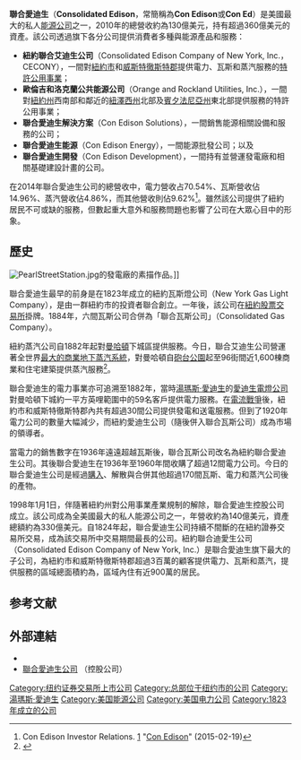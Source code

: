 {{About|在美國紐約的 '''Con Ed'''|在美國伊利諾伊州的 '''ComEd'''|聯邦愛迪生電力公司}}

{{Infobox company
| name = Consolidated Edison Company<br/>聯合愛迪生公司
| en_name = Consolidated Edison Company
| logo = [[File:ConEd_logo.svg|center]]
| type = [[上市公司|上市公司]]
| traded_as = {{unbulleted list |{{NYSE|ED}} |[[道瓊公用事業指數|道瓊公用事業指數成分股]]|[[標準普爾500指數|標準普爾500指數成分股]]}}
| foundation = {{longitem|style=line-height:1.3em |1823 as the New York Gas Light Company}}
| founder = 
| location = {{US}}[[紐約州|紐約州]][[紐約市|紐約市]]
| predecessor = [[愛迪生電燈公司|愛迪生電燈公司]]<br/>（Edison Illuminating Company）
| area_served = [[紐約都會區|紐約都會區]]
| key_people = 約翰·麥克沃伊（John McAvoy）
| industry = [[能源|能源]]
| products = 
| services = {{hlist |電力 |瓦斯 |蒸汽}}
| revenue = {{nowrap|2013年：{{increase}} 120億3500萬美元}}
| operating_income = {{nowrap|2013年：{{increase}} 22億4000萬美元}}
| assets = {{nowrap|2013年：{{increase}} 400億6000萬美元}}
| net_income = 
| num_employees = 14,653（2013年）
| divisions = | subsid = 
| homepage = {{URL|http://www.coned.com}}
}}

'''聯合愛迪生'''（'''Consolidated Edison'''，常簡稱為'''Con Edison'''或'''Con Ed'''）是美國最大的私人[[能源|能源公司]]之一，2010年的總營收約為130億美元，持有超過360億美元的資產。該公司透過旗下各分公司提供消費者多種與能源產品和服務：
*'''紐約聯合艾迪生公司'''（Consolidated Edison Company of New York, Inc.，CECONY），一間對[[紐約市|紐約市]]和[[威斯特徹斯特郡|威斯特徹斯特郡]]提供電力、瓦斯和蒸汽服務的[[公用事業委員會|特許公用事業]]；
*'''歐倫吉和洛克蘭公共能源公司'''（Orange and Rockland Utilities, Inc.），一間對[[紐約州|紐約州]]西南部和鄰近的[[紐澤西州|紐澤西州]]北部及[[賓夕法尼亞州|賓夕法尼亞州]]東北部提供服務的特許公用事業；
*'''聯合愛迪生解決方案'''（Con Edison Solutions），一間銷售能源相關設備和服務的公司；
*'''聯合愛迪生能源'''（Con Edison Energy），一間能源批發公司；以及
*'''聯合愛迪生開發'''（Con Edison Development），一間持有並營運發電廠和相關基礎建設計畫的公司。

在2014年聯合愛迪生公司的總營收中，電力營收占70.54%、瓦斯營收佔14.96%、蒸汽營收佔4.86%，而其他營收則佔9.62%<ref>Con Edison Investor Relations. [http://investor.conedison.com/phoenix.zhtml?c=61493&p=irol-newsArticle&ID=2018466] {{Wayback|url=http://investor.conedison.com/phoenix.zhtml?c=61493&p=irol-newsArticle&ID=2018466 |date=20170202010438 }} "[[Con_Edison|Con Edison]]" (2015-02-19)</ref>。雖然該公司提供了紐約居民不可或缺的服務，但數起重大意外和服務問題也影響了公司在大眾心目中的形象。

== 歷史 ==
[[File:PearlStreetStation.jpg|thumb]]的發電廠的素描作品。]]

聯合愛迪生最早的前身是在1823年成立的紐約瓦斯燈公司（New York Gas Light Company），是由一群紐約市的投資者聯合創立。一年後，該公司在[[紐約股票交易所|紐約股票交易所]]掛牌。1884年，六間瓦斯公司合併為「聯合瓦斯公司」（Consolidated Gas Company）。

紐約蒸汽公司自1882年起對[[曼哈頓|曼哈頓]]下城區提供服務。今日，聯合艾迪生公司營運著全世界[[紐約市地下蒸汽系統|最大的商業地下蒸汽系統]]，對曼哈頓自[[砲台公園|砲台公園]]起至96街間近1,600棟商業和住宅建築提供蒸汽服務<ref>{{cite web |url= http://www.districtenergy.org/archives/scripts/prodView.asp?idproduct=48 |title= 'A Tale of Two Cities – New York' – The New York City Steam System |publisher= International District Energy Association |quote= With district steam service commencing in 1882, Con Edison owns and operates the largest downtown steam system in the world, serving over 1600 buildings with steam supplied from multiple combined heat and power facilities with total capacity of 21,755 (Mlbs/hr) and 627 MW. In 1999, Con Ed completed the ten-year Steam Enhancement program investing over $200 million in system upgrades and maintenance. |accessdate= 2008-01-09 }}{{dead link|date=2018年1月 |bot=InternetArchiveBot |fix-attempted=yes }}</ref>。

聯合愛迪生的電力事業亦可追溯至1882年，當時[[湯瑪斯·愛迪生|湯瑪斯·愛迪生]]的[[愛迪生電燈公司|愛迪生電燈公司]]對曼哈頓下城約一平方英哩範圍中的59名客戶提供電力服務。在[[電流戰爭|電流戰爭]]後，紐約市和威斯特徹斯特郡內共有超過30間公司提供發電和送電服務。但到了1920年電力公司的數量大幅減少，而紐約愛迪生公司（隨後併入聯合瓦斯公司）成為市場的領導者。

當電力的銷售數字在1936年遠遠超越瓦斯後，聯合瓦斯公司改名為紐約聯合愛迪生公司。其後聯合愛迪生在1936年至1960年間收購了超過12間電力公司。今日的聯合愛迪生公司是經過[[併購|購入]]、解散與合併其他超過170間瓦斯、電力和蒸汽公司後的產物。

1998年1月1日，伴隨著紐約州對公用事業產業規制的解除，聯合愛迪生控股公司成立。該公司成為全美國最大的私人能源公司之一，年營收約為140億美元，資產總額約為330億美元。自1824年起，聯合愛迪生公司持續不間斷的在紐約證券交易所交易，成為該交易所中交易期間最長的公司。紐約聯合迪愛生公司（Consolidated Edison Company of New York, Inc.）是聯合愛迪生旗下最大的子公司，為紐約市和威斯特徹斯特郡超過3百萬的顧客提供電力、瓦斯和蒸汽，提供服務的區域總面積約為{{convert|660|sqmi|km2}}，區域內住有近900萬的居民。

== 参考文献 ==
{{reflist}}

== 外部連結 ==
{{commons category multi|Consolidated Edison|Consolidated Edison Company Building}}

*{{Official website|http://www.coned.com}}
*[http://www.conedison.com/ 聯合愛迪生公司] {{Wayback|url=http://www.conedison.com/ |date=20150510160159 }}（控股公司）

{{爱迪生}}
{{Dow Jones Utility Average}}

[[Category:纽约证券交易所上市公司|Category:纽约证券交易所上市公司]]
[[Category:总部位于纽约市的公司|Category:总部位于纽约市的公司]]
[[Category:湯瑪斯·愛迪生|Category:湯瑪斯·愛迪生]]
[[Category:美国能源公司|Category:美国能源公司]]
[[Category:美国电力公司|Category:美国电力公司]]
[[Category:1823年成立的公司|Category:1823年成立的公司]]